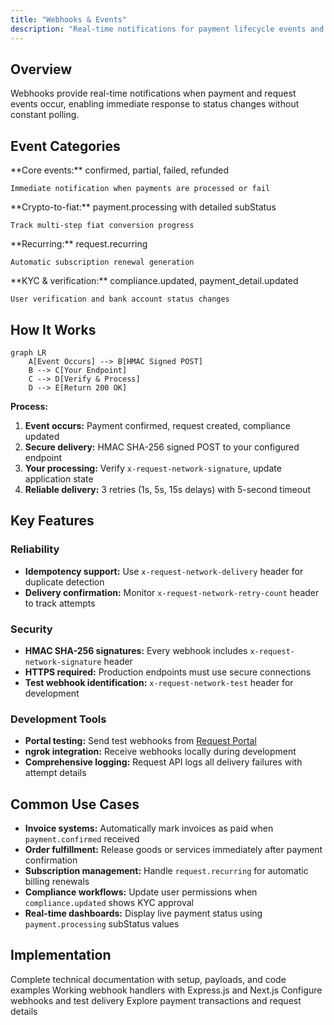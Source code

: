 ```yaml
---
title: "Webhooks & Events"
description: "Real-time notifications for payment lifecycle events and request status changes"
---
```


## Overview

Webhooks provide real-time notifications when payment and request events occur, enabling immediate response to status changes without constant polling.

## Event Categories

<CardGroup cols={2}>
  <Card title="Payment Events" icon="credit-card">
    **Core events:** confirmed, partial, failed, refunded

    Immediate notification when payments are processed or fail
  </Card>

  <Card title="Processing Events" icon="spinner">
    **Crypto-to-fiat:** payment.processing with detailed subStatus

    Track multi-step fiat conversion progress
  </Card>

  <Card title="Request Events" icon="file-invoice">
    **Recurring:** request.recurring

    Automatic subscription renewal generation
  </Card>

  <Card title="Compliance Events" icon="shield-check">
    **KYC & verification:** compliance.updated, payment_detail.updated

    User verification and bank account status changes
  </Card>
</CardGroup>

## How It Works

```mermaid
graph LR
    A[Event Occurs] --> B[HMAC Signed POST]
    B --> C[Your Endpoint]
    C --> D[Verify & Process]
    D --> E[Return 200 OK]
```

**Process:**
1. **Event occurs:** Payment confirmed, request created, compliance updated
2. **Secure delivery:** HMAC SHA-256 signed POST to your configured endpoint
3. **Your processing:** Verify `x-request-network-signature`, update application state
4. **Reliable delivery:** 3 retries (1s, 5s, 15s delays) with 5-second timeout

## Key Features

### Reliability
- **Idempotency support:** Use `x-request-network-delivery` header for duplicate detection
- **Delivery confirmation:** Monitor `x-request-network-retry-count` header to track attempts

### Security
- **HMAC SHA-256 signatures:** Every webhook includes `x-request-network-signature` header
- **HTTPS required:** Production endpoints must use secure connections
- **Test webhook identification:** `x-request-network-test` header for development

### Development Tools
- **Portal testing:** Send test webhooks from [Request Portal](https://portal.request.network)
- **ngrok integration:** Receive webhooks locally during development
- **Comprehensive logging:** Request API logs all delivery failures with attempt details

## Common Use Cases

- **Invoice systems:** Automatically mark invoices as paid when `payment.confirmed` received
- **Order fulfillment:** Release goods or services immediately after payment confirmation
- **Subscription management:** Handle `request.recurring` for automatic billing renewals
- **Compliance workflows:** Update user permissions when `compliance.updated` shows KYC approval
- **Real-time dashboards:** Display live payment status using `payment.processing` subStatus values

## Implementation

<CardGroup cols={2}>
  <Card title="Webhook Reference" href="/api-reference/webhooks">
    Complete technical documentation with setup, payloads, and code examples
  </Card>

  <Card title="Implementation Examples" href="/api-reference/webhooks">
    Working webhook handlers with Express.js and Next.js
  </Card>

  <Card title="Request Portal" href="https://portal.request.network" icon="browser">
    Configure webhooks and test delivery
  </Card>

  <Card title="Request Scan" href="https://scan.request.network" icon="magnifying-glass">
    Explore payment transactions and request details
  </Card>
</CardGroup>
